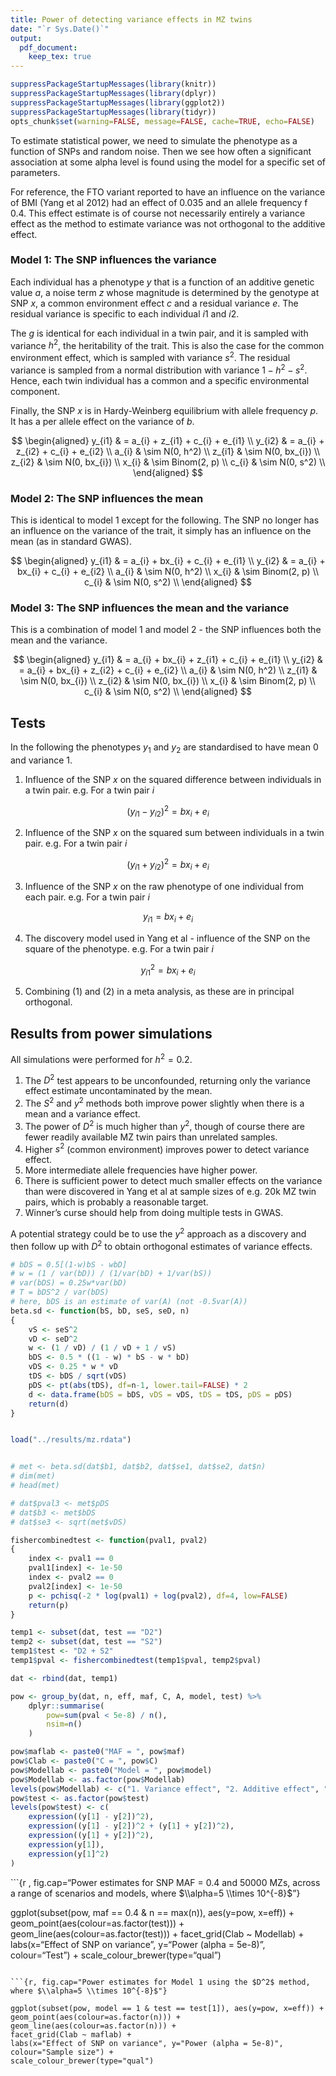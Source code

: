 ```yaml
---
title: Power of detecting variance effects in MZ twins
date: "`r Sys.Date()`"
output: 
  pdf_document:
    keep_tex: true
---
```



```r

suppressPackageStartupMessages(library(knitr))
suppressPackageStartupMessages(library(dplyr))
suppressPackageStartupMessages(library(ggplot2))
suppressPackageStartupMessages(library(tidyr))
opts_chunk$set(warning=FALSE, message=FALSE, cache=TRUE, echo=FALSE)

```

To estimate statistical power, we need to simulate the phenotype as a function of SNPs and random noise. Then we see how often a significant association at some alpha level is found using the model for a specific set of parameters.

For reference, the FTO variant reported to have an influence on the variance of BMI (Yang et al 2012) had an effect of 0.035 and an allele frequency f 0.4. This effect estimate is of course not necessarily entirely a variance effect as the method to estimate variance was not orthogonal to the additive effect.


### Model 1: The SNP influences the variance

Each individual has a phenotype $y$ that is a function of an additive genetic value $a$, a noise term $z$ whose magnitude is determined by the genotype at SNP $x$, a common environment effect $c$ and a residual variance $e$. The residual variance is specific to each individual $i1$ and $i2$.

The $g$ is identical for each individual in a twin pair, and it is sampled with variance $h^2$, the heritability of the trait. This is also the case for the common environment effect, which is sampled with variance $s^2$. The residual variance is sampled from a normal distribution with variance $1 - h^2 - s^2$. Hence, each twin individual has a common and a specific environmental component.

Finally, the SNP $x$ is in Hardy-Weinberg equilibrium with allele frequency $p$. It has a per allele effect on the variance of $b$.

$$
\begin{aligned}
y_{i1} & = a_{i} + z_{i1} + c_{i} + e_{i1} \\
y_{i2} & = a_{i} + z_{i2} + c_{i} + e_{i2} \\
a_{i} & \sim N(0, h^2) \\
z_{i1} & \sim N(0, bx_{i}) \\
z_{i2} & \sim N(0, bx_{i}) \\
x_{i} & \sim Binom(2, p) \\
c_{i} & \sim N(0, s^2) \\
\end{aligned}
$$


### Model 2: The SNP influences the mean

This is identical to model 1 except for the following. The SNP no longer has an influence on the variance of the trait, it simply has an influence on the mean (as in standard GWAS).

$$
\begin{aligned}
y_{i1} & = a_{i} + bx_{i} + c_{i} + e_{i1} \\
y_{i2} & = a_{i} + bx_{i} + c_{i} + e_{i2} \\
a_{i} & \sim N(0, h^2) \\
x_{i} & \sim Binom(2, p) \\
c_{i} & \sim N(0, s^2) \\
\end{aligned}
$$


### Model 3: The SNP influences the mean and the variance

This is a combination of model 1 and model 2 - the SNP influences both the mean and the variance.

$$
\begin{aligned}
y_{i1} & = a_{i} + bx_{i} + z_{i1} + c_{i} + e_{i1} \\
y_{i2} & = a_{i} + bx_{i} + z_{i2} + c_{i} + e_{i2} \\
a_{i} & \sim N(0, h^2) \\
z_{i1} & \sim N(0, bx_{i}) \\
z_{i2} & \sim N(0, bx_{i}) \\
x_{i} & \sim Binom(2, p) \\
c_{i} & \sim N(0, s^2) \\
\end{aligned}
$$


## Tests

In the following the phenotypes $y_1$ and $y_2$ are standardised to have mean 0 and variance 1.

1. Influence of the SNP $x$ on the squared difference between individuals in a twin pair. e.g. For a twin pair $i$

$$
(y_{i1} - y_{i2})^2 = bx_i + e_i
$$

2. Influence of the SNP $x$ on the squared sum between individuals in a twin pair. e.g. For a twin pair $i$

$$
(y_{i1} + y_{i2})^2 = bx_i + e_i
$$

3. Influence of the SNP $x$ on the raw phenotype of one individual from each pair. e.g. For a twin pair $i$

$$
y_{i1} = bx_i + e_i
$$

4. The discovery model used in Yang et al - influence of the SNP on the square of the phenotype. e.g. For a twin pair $i$

$$
y_{i1}^2 = bx_i + e_i
$$

5. Combining (1) and (2) in a meta analysis, as these are in principal orthogonal.



## Results from power simulations

All simulations were performed for $h^2 = 0.2$.

1. The $D^2$ test appears to be unconfounded, returning only the variance effect estimate uncontaminated by the mean. 
2. The $S^2$ and $y^2$ methods both improve power slightly when there is a mean and a variance effect.
3. The power of $D^2$ is much higher than $y^2$, though of course there are fewer readily available MZ twin pairs than unrelated samples.
4. Higher $s^2$ (common environment) improves power to detect variance effect.
5. More intermediate allele frequencies have higher power.
6. There is sufficient power to detect much smaller effects on the variance than were discovered in Yang et al at sample sizes of e.g. 20k MZ twin pairs, which is probably a reasonable target.
7. Winner's curse should help from doing multiple tests in GWAS.

A potential strategy could be to use the $y^2$ approach as a discovery and then follow up with $D^2$ to obtain orthogonal estimates of variance effects.

\newpage


```r


# bDS = 0.5[(1-w)bS - wbD]
# w = (1 / var(bD)) / (1/var(bD) + 1/var(bS))
# var(bDS) = 0.25w*var(bD)
# T = bDS^2 / var(bDS)
# here, bDS is an estimate of var(A) (not -0.5var(A))
beta.sd <- function(bS, bD, seS, seD, n)
{
	vS <- seS^2
	vD <- seD^2
	w <- (1 / vD) / (1 / vD + 1 / vS)
	bDS <- 0.5 * ((1 - w) * bS - w * bD)
	vDS <- 0.25 * w * vD
	tDS <- bDS / sqrt(vDS)
	pDS <- pt(abs(tDS), df=n-1, lower.tail=FALSE) * 2
	d <- data.frame(bDS = bDS, vDS = vDS, tDS = tDS, pDS = pDS)
	return(d)
}


load("../results/mz.rdata")


# met <- beta.sd(dat$b1, dat$b2, dat$se1, dat$se2, dat$n)
# dim(met)
# head(met)

# dat$pval3 <- met$pDS
# dat$b3 <- met$bDS
# dat$se3 <- sqrt(met$vDS)

fishercombinedtest <- function(pval1, pval2)
{
	index <- pval1 == 0
	pval1[index] <- 1e-50
	index <- pval2 == 0
	pval2[index] <- 1e-50
	p <- pchisq(-2 * log(pval1) + log(pval2), df=4, low=FALSE)
	return(p)
}

temp1 <- subset(dat, test == "D2")
temp2 <- subset(dat, test == "S2")
temp1$test <- "D2 + S2"
temp1$pval <- fishercombinedtest(temp1$pval, temp2$pval)

dat <- rbind(dat, temp1)

pow <- group_by(dat, n, eff, maf, C, A, model, test) %>%
	dplyr::summarise(
		pow=sum(pval < 5e-8) / n(),
		nsim=n()
	)

pow$maflab <- paste0("MAF = ", pow$maf)
pow$Clab <- paste0("C = ", pow$C)
pow$Modellab <- paste0("Model = ", pow$model)
pow$Modellab <- as.factor(pow$Modellab)
levels(pow$Modellab) <- c("1. Variance effect", "2. Additive effect", "3. 1 + 2")
pow$test <- as.factor(pow$test)
levels(pow$test) <- c(
	expression((y[1] - y[2])^2),
	expression((y[1] - y[2])^2 + (y[1] + y[2])^2),
	expression((y[1] + y[2])^2),
	expression(y[1]),
	expression(y[1]^2)
)

```

```{r , fig.cap="Power estimates for SNP MAF = 0.4 and 50000 MZs, across a range of scenarios and models, where $\\alpha=5 \\times 10^{-8}$"}

ggplot(subset(pow, maf == 0.4 & n == max(n)), aes(y=pow, x=eff)) +
geom_point(aes(colour=as.factor(test))) +
geom_line(aes(colour=as.factor(test))) +
facet_grid(Clab ~ Modellab) +
labs(x="Effect of SNP on variance", y="Power (alpha = 5e-8)", colour="Test") +
scale_colour_brewer(type="qual")

```

```{r, fig.cap="Power estimates for Model 1 using the $D^2$ method, where $\\alpha=5 \\times 10^{-8}$"}

ggplot(subset(pow, model == 1 & test == test[1]), aes(y=pow, x=eff)) +
geom_point(aes(colour=as.factor(n))) +
geom_line(aes(colour=as.factor(n))) +
facet_grid(Clab ~ maflab) +
labs(x="Effect of SNP on variance", y="Power (alpha = 5e-8)", colour="Sample size") +
scale_colour_brewer(type="qual")

```
